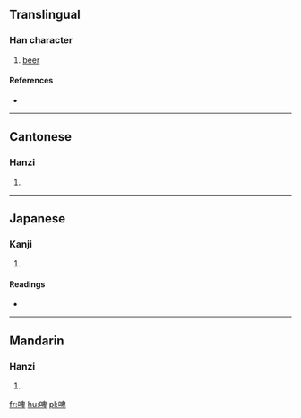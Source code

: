 ==Translingual==

===Han character===
{{Han char|rn=30|rad=口|as=08|sn=11|four=6604<sub>0</sub>|canj=口竹田十 (RHWJ)}}

# [[beer]]

====References====
* {{Han ref|kx=0196.261|dkj=03878|dj=0418.140|hdz=10642.090|uh=5564|ud=21860|bh=B0E0|bd=45280}}

----

==Cantonese==

===Hanzi===
{{yue-hanzi|jyut=|y=be1}}

# {{defn|Cantonese|sort=口08}}

----

==Japanese==

===Kanji===
{{ja-kanji|grade=|rs=口08}}

# {{defn|Japanese|sort=口08}}

====Readings====
* {{ja-readings|on=[[ひ]] (hi)|kun=}}

----

==Mandarin==

===Hanzi===
{{cmn-hanzi|pin=[[pí]] ([[pi2]])|wg=p'i<sup>2</sup>}}

# {{defn|Mandarin|sort=口08}}

[[fr:啤]]
[[hu:啤]]
[[pl:啤]]